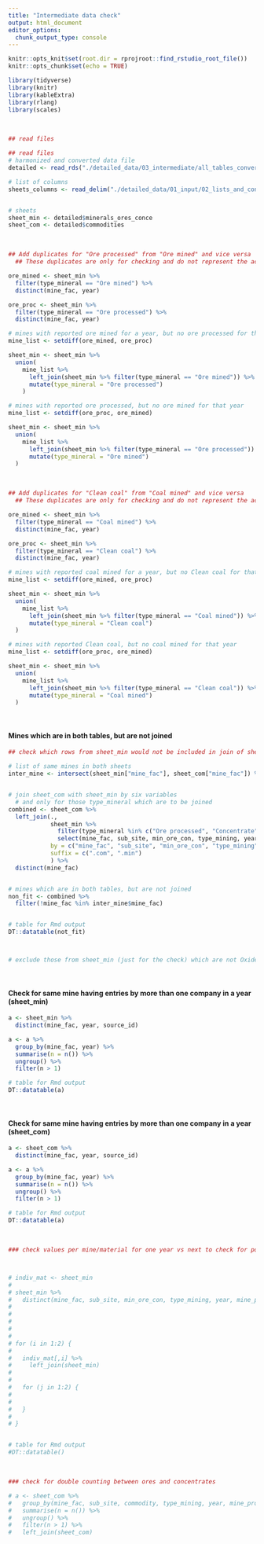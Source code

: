 ```yaml
---
title: "Intermediate data check"
output: html_document
editor_options: 
  chunk_output_type: console
---
```


```r
knitr::opts_knit$set(root.dir = rprojroot::find_rstudio_root_file())
knitr::opts_chunk$set(echo = TRUE)

library(tidyverse)
library(knitr)
library(kableExtra)
library(rlang)
library(scales)
```

<br> 

```r

## read files

## read files
# harmonized and converted data file
detailed <- read_rds("./detailed_data/03_intermediate/all_tables_converted.rds")

# list of columns
sheets_columns <- read_delim("./detailed_data/01_input/02_lists_and_concordance_tables/sheets_columns.csv", delim = ";")


# sheets
sheet_min <- detailed$minerals_ores_conce
sheet_com <- detailed$commodities

```

<br> 

```r
## Add duplicates for "Ore processed" from "Ore mined" and vice versa
  ## These duplicates are only for checking and do not represent the actual duplicates introduced later after aggregation (the main reason being that without prior aggregation the duplicates would create false values, especially due to different sub-sites, different mining types, and different ores)

ore_mined <- sheet_min %>%
  filter(type_mineral == "Ore mined") %>%
  distinct(mine_fac, year)

ore_proc <- sheet_min %>%
  filter(type_mineral == "Ore processed") %>%
  distinct(mine_fac, year)

# mines with reported ore mined for a year, but no ore processed for that year
mine_list <- setdiff(ore_mined, ore_proc)

sheet_min <- sheet_min %>% 
  union(
    mine_list %>%
      left_join(sheet_min %>% filter(type_mineral == "Ore mined")) %>%
      mutate(type_mineral = "Ore processed")
    )

# mines with reported ore processed, but no ore mined for that year
mine_list <- setdiff(ore_proc, ore_mined)

sheet_min <- sheet_min %>% 
  union(
    mine_list %>%
      left_join(sheet_min %>% filter(type_mineral == "Ore processed")) %>%
      mutate(type_mineral = "Ore mined")
  )

```

<br> 

```r
## Add duplicates for "Clean coal" from "Coal mined" and vice versa
  ## These duplicates are only for checking and do not represent the actual duplicates introduced later after aggregation (the main reason being that without prior aggregation the duplicates would create false values, especially due to different sub-sites, different mining types, and different ores)

ore_mined <- sheet_min %>%
  filter(type_mineral == "Coal mined") %>%
  distinct(mine_fac, year)

ore_proc <- sheet_min %>%
  filter(type_mineral == "Clean coal") %>%
  distinct(mine_fac, year)

# mines with reported coal mined for a year, but no Clean coal for that year
mine_list <- setdiff(ore_mined, ore_proc)

sheet_min <- sheet_min %>% 
  union(
    mine_list %>%
      left_join(sheet_min %>% filter(type_mineral == "Coal mined")) %>%
      mutate(type_mineral = "Clean coal")
  )

# mines with reported Clean coal, but no coal mined for that year
mine_list <- setdiff(ore_proc, ore_mined)

sheet_min <- sheet_min %>% 
  union(
    mine_list %>%
      left_join(sheet_min %>% filter(type_mineral == "Clean coal")) %>%
      mutate(type_mineral = "Coal mined")
  )

```

<br> 

#### Mines which are in both tables, but are not joined

```r
## check which rows from sheet_min would not be included in join of sheet_com, because variables don't fit

# list of same mines in both sheets
inter_mine <- intersect(sheet_min["mine_fac"], sheet_com["mine_fac"]) %>% distinct(mine_fac)


# join sheet_com with sheet_min by six variables
  # and only for those type_mineral which are to be joined
combined <- sheet_com %>%
  left_join(.,
            sheet_min %>%
              filter(type_mineral %in% c("Ore processed", "Concentrate")) %>%
              select(mine_fac, sub_site, min_ore_con, type_mining, year, mine_processing),
            by = c("mine_fac", "sub_site", "min_ore_con", "type_mining", "year", "mine_processing"),
            suffix = c(".com", ".min")
            ) %>%
  distinct(mine_fac)


# mines which are in both tables, but are not joined
non_fit <- combined %>%
  filter(!mine_fac %in% inter_mine$mine_fac)


# table for Rmd output
DT::datatable(not_fit)  



# exclude those from sheet_min (just for the check) which are not Oxide ores and at the same time have also a concentrate production reported (e.g. sulphide ore resulting in concentrate), because then content is likely provided for concentrate already


```

<br> 

#### Check for same mine having entries by more than one company in a year (sheet_min)
```r

a <- sheet_min %>%
  distinct(mine_fac, year, source_id)

a <- a %>%
  group_by(mine_fac, year) %>%
  summarise(n = n()) %>%
  ungroup() %>%
  filter(n > 1)

# table for Rmd output
DT::datatable(a)  

```

<br> 

#### Check for same mine having entries by more than one company in a year (sheet_com)
```r

a <- sheet_com %>%
  distinct(mine_fac, year, source_id)

a <- a %>%
  group_by(mine_fac, year) %>%
  summarise(n = n()) %>%
  ungroup() %>%
  filter(n > 1)

# table for Rmd output
DT::datatable(a)  

```

<br> 

```r

### check values per mine/material for one year vs next to check for potential typos, i.e. outliers in time series



# indiv_mat <- sheet_min
# 
# sheet_min %>%
#   distinct(mine_fac, sub_site, min_ore_con, type_mining, year, mine_processing)
# 
# 
# 
# 
# 
# for (i in 1:2) {
# 
#   indiv_mat[,i] %>%
#     left_join(sheet_min)
#
# 
#   for (j in 1:2) {
# 
# 
#   }
# 
# }


# table for Rmd output
#DT::datatable()  

```

<br> 

```r

### check for double counting between ores and concentrates

# a <- sheet_com %>%
#   group_by(mine_fac, sub_site, commodity, type_mining, year, mine_processing) %>%
#   summarise(n = n()) %>%
#   ungroup() %>%
#   filter(n > 1) %>%
#   left_join(sheet_com)



```

<br> 

```r



```

<br> 

```r

```

